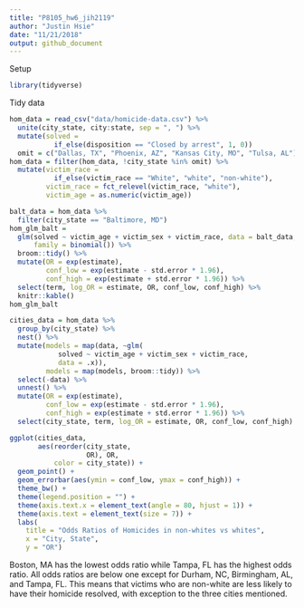 ```yaml
---
title: "P8105_hw6_jih2119"
author: "Justin Hsie"
date: "11/21/2018"
output: github_document
---
```


Setup

```r
library(tidyverse)
```

Tidy data

```r
hom_data = read_csv("data/homicide-data.csv") %>% 
  unite(city_state, city:state, sep = ", ") %>% 
  mutate(solved = 
           if_else(disposition == "Closed by arrest", 1, 0)) 
  omit = c("Dallas, TX", "Phoenix, AZ", "Kansas City, MO", "Tulsa, AL")
hom_data = filter(hom_data, !city_state %in% omit) %>% 
  mutate(victim_race = 
           if_else(victim_race == "White", "white", "non-white"),
         victim_race = fct_relevel(victim_race, "white"), 
         victim_age = as.numeric(victim_age))
```

```r
balt_data = hom_data %>% 
  filter(city_state == "Baltimore, MD")
hom_glm_balt = 
  glm(solved ~ victim_age + victim_sex + victim_race, data = balt_data,
      family = binomial()) %>%
  broom::tidy() %>% 
  mutate(OR = exp(estimate),
         conf_low = exp(estimate - std.error * 1.96),
         conf_high = exp(estimate + std.error * 1.96)) %>% 
  select(term, log_OR = estimate, OR, conf_low, conf_high) %>% 
  knitr::kable()
hom_glm_balt
```

```r
cities_data = hom_data %>% 
  group_by(city_state) %>% 
  nest() %>% 
  mutate(models = map(data, ~glm(
            solved ~ victim_age + victim_sex + victim_race, 
            data = .x)),
         models = map(models, broom::tidy)) %>% 
  select(-data) %>% 
  unnest() %>% 
  mutate(OR = exp(estimate),
         conf_low = exp(estimate - std.error * 1.96),
         conf_high = exp(estimate + std.error * 1.96)) %>% 
  select(city_state, term, log_OR = estimate, OR, conf_low, conf_high) %>%   filter(term == "victim_racenon-white")
```

```r
ggplot(cities_data, 
       aes(reorder(city_state, 
                   OR), OR, 
           color = city_state)) + 
  geom_point() +
  geom_errorbar(aes(ymin = conf_low, ymax = conf_high)) +
  theme_bw() +
  theme(legend.position = "") +
  theme(axis.text.x = element_text(angle = 80, hjust = 1)) +
  theme(axis.text = element_text(size = 7)) +
  labs(
    title = "Odds Ratios of Homicides in non-whites vs whites",
    x = "City, State",
    y = "OR")
```

Boston, MA has the lowest odds ratio while Tampa, FL has the highest odds ratio. All odds ratios are below one except for Durham, NC, Birmingham, AL, and Tampa, FL. This means that victims who are non-white are less likely to have their homicide resolved, with exception to the three cities mentioned. 
